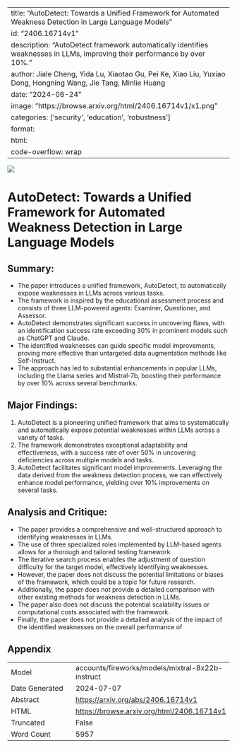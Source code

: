 
---
title: "AutoDetect: Towards a Unified Framework for Automated Weakness Detection in Large Language Models"
id: "2406.16714v1"
description: "AutoDetect framework automatically identifies weaknesses in LLMs, improving their performance by over 10%."
author: Jiale Cheng, Yida Lu, Xiaotao Gu, Pei Ke, Xiao Liu, Yuxiao Dong, Hongning Wang, Jie Tang, Minlie Huang
date: "2024-06-24"
image: "https://browse.arxiv.org/html/2406.16714v1/x1.png"
categories: ['security', 'education', 'robustness']
format:
  html:
    code-overflow: wrap
---

![](https://browse.arxiv.org/html/2406.16714v1/x1.png)

# AutoDetect: Towards a Unified Framework for Automated Weakness Detection in Large Language Models

## Summary:

- The paper introduces a unified framework, AutoDetect, to automatically expose weaknesses in LLMs across various tasks.
- The framework is inspired by the educational assessment process and consists of three LLM-powered agents: Examiner, Questioner, and Assessor.
- AutoDetect demonstrates significant success in uncovering flaws, with an identification success rate exceeding 30% in prominent models such as ChatGPT and Claude.
- The identified weaknesses can guide specific model improvements, proving more effective than untargeted data augmentation methods like Self-Instruct.
- The approach has led to substantial enhancements in popular LLMs, including the Llama series and Mistral-7b, boosting their performance by over 10% across several benchmarks.

## Major Findings:

1. AutoDetect is a pioneering unified framework that aims to systematically and automatically expose potential weaknesses within LLMs across a variety of tasks.
2. The framework demonstrates exceptional adaptability and effectiveness, with a success rate of over 50% in uncovering deficiencies across multiple models and tasks.
3. AutoDetect facilitates significant model improvements. Leveraging the data derived from the weakness detection process, we can effectively enhance model performance, yielding over 10% improvements on several tasks.

## Analysis and Critique:

- The paper provides a comprehensive and well-structured approach to identifying weaknesses in LLMs.
- The use of three specialized roles implemented by LLM-based agents allows for a thorough and tailored testing framework.
- The iterative search process enables the adjustment of question difficulty for the target model, effectively identifying weaknesses.
- However, the paper does not discuss the potential limitations or biases of the framework, which could be a topic for future research.
- Additionally, the paper does not provide a detailed comparison with other existing methods for weakness detection in LLMs.
- The paper also does not discuss the potential scalability issues or computational costs associated with the framework.
- Finally, the paper does not provide a detailed analysis of the impact of the identified weaknesses on the overall performance of

## Appendix

|          |          |
|----------|----------|
| Model     | accounts/fireworks/models/mixtral-8x22b-instruct       |
| Date Generated     | 2024-07-07       |
| Abstract | [https://arxiv.org/abs/2406.16714v1](https://arxiv.org/abs/2406.16714v1)        |
| HTML     | [https://browse.arxiv.org/html/2406.16714v1](https://browse.arxiv.org/html/2406.16714v1)       |
| Truncated       | False       |
| Word Count       | 5957       |